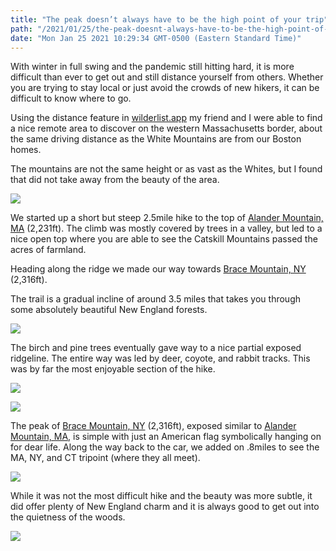 ```yaml
---
title: "The peak doesn’t always have to be the high point of your trip"
path: "/2021/01/25/the-peak-doesnt-always-have-to-be-the-high-point-of-your-trip/"
date: "Mon Jan 25 2021 10:29:34 GMT-0500 (Eastern Standard Time)"
---
```


With winter in full swing and the pandemic still hitting hard, it is more difficult than ever to get out and still distance yourself from others. Whether you are trying to stay local or just avoid the crowds of new hikers, it can be difficult to know where to go.

Using the distance feature in [wilderlist.app](https://www.wilderlist.app/) my friend and I were able to find a nice remote area to discover on the western Massachusetts border, about the same driving distance as the White Mountains are from our Boston homes.

The mountains are not the same height or as vast as the Whites, but I found that did not take away from the beauty of the area.

![](http://reconnect.life/wp-content/uploads/2021/01/Ascent-375x500.jpg)

We started up a short but steep 2.5mile hike to the top of [Alander Mountain, MA](https://www.wilderlist.app/mountain/5f04d221676f544db0f18b5e) (2,231ft). The climb was mostly covered by trees in a valley, but led to a nice open top where you are able to see the Catskill Mountains passed the acres of farmland.

Heading along the ridge we made our way towards [Brace Mountain, NY](https://www.wilderlist.app/mountain/5f04d221676f544db0f18c0f) (2,316ft).

The trail is a gradual incline of around 3.5 miles that takes you through some absolutely beautiful New England forests.

![](http://reconnect.life/wp-content/uploads/2021/01/Ridge-line-500x281.jpg)

The birch and pine trees eventually gave way to a nice partial exposed ridgeline. The entire way was led by deer, coyote, and rabbit tracks.  This was by far the most enjoyable section of the hike.

![](http://reconnect.life/wp-content/uploads/2021/01/Western-Ma-Ridge-Line-500x375.jpg)

![](http://reconnect.life/wp-content/uploads/2021/01/Peak-500x375.jpg)

The peak of [Brace Mountain, NY](https://www.wilderlist.app/mountain/5f04d221676f544db0f18c0f) (2,316ft), exposed similar to [Alander Mountain, MA](https://www.wilderlist.app/mountain/5f04d221676f544db0f18b5e), is simple with just an American flag symbolically hanging on for dear life. Along the way back to the car, we added on .8miles to see the MA, NY, and CT tripoint (where they all meet). 

![](http://reconnect.life/wp-content/uploads/2021/01/Tripoint-375x500.jpg)

While it was not the most difficult hike and the beauty was more subtle, it did offer plenty of New England charm and it is always good to get out into the quietness of the woods.

![](http://reconnect.life/wp-content/uploads/2021/01/Alander-Mountain-MA-2231ft-500x375.jpg)

